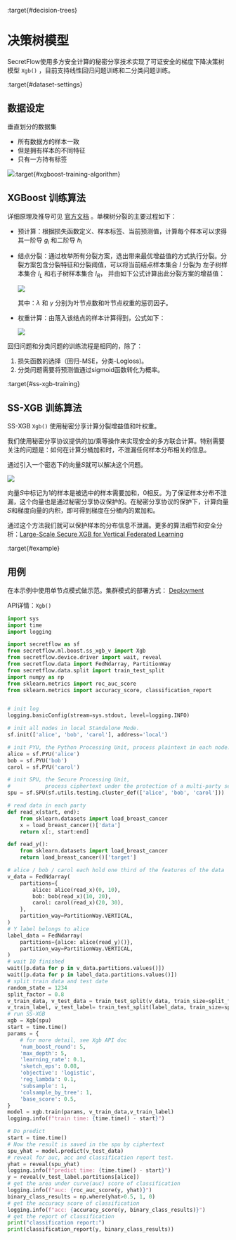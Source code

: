:target{#decision-trees}

# 决策树模型

SecretFlow使用多方安全计算的秘密分享技术实现了可证安全的梯度下降决策树模型 <code>Xgb()</code> ，目前支持线性回归问题训练和二分类问题训练。

:target{#dataset-settings}

## 数据设定

垂直划分的数据集

- 所有数据方的样本一致
- 但是拥有样本的不同特征
- 只有一方持有标签

![](../../_assets/v_dataset.png):target{#xgboost-training-algorithm}

## XGBoost 训练算法

详细原理及推导可见 [官方文档](https://xgboost.readthedocs.io/en/stable/tutorials/model.html) 。单棵树分裂的主要过程如下：

- 预计算：根据损失函数定义、样本标签、当前预测值，计算每个样本可以求得其一阶导 <InlineMath>$g_{i}$</InlineMath> 和二阶导  <InlineMath>$h_{i}$</InlineMath>
- 结点分裂：通过枚举所有分裂方案，选出带来最优增益值的方式执行分裂。分裂方案包含分裂特征和分裂阈值，可以将当前结点样本集合 <InlineMath>$I$</InlineMath> 分裂为 左子树样本集合 <InlineMath>$I_{L}$</InlineMath> 和右子树样本集合 <InlineMath>$I_{R}$</InlineMath>， 并由如下公式计算出此分裂方案的增益值：

  ![](../../_assets/gain_formula.png)

  其中：<InlineMath>$\lambda$</InlineMath> 和 <InlineMath>$\gamma$</InlineMath> 分别为叶节点数和叶节点权重的惩罚因子。
- 权重计算：由落入该结点的样本计算得到，公式如下：

  ![](../../_assets/weight_formula.png)

回归问题和分类问题的训练流程是相同的，除了：

1. 损失函数的选择（回归-MSE，分类-Logloss)。
2. 分类问题需要将预测值通过sigmoid函数转化为概率。

:target{#ss-xgb-training}

## SS-XGB 训练算法

SS-XGB <code>Xgb()</code> 使用秘密分享计算分裂增益值和叶权重。

我们使用秘密分享协议提供的加/乘等操作来实现安全的多方联合计算。特别需要关注的问题是：如何在计算分桶加和时，不泄漏任何样本分布相关的信息。

通过引入一个密态下的向量𝑆就可以解决这个问题。

![](../../_assets/indicator_vecto.jpg)

向量𝑆中标记为1的样本是被选中的样本需要加和，0相反。为了保证样本分布不泄漏，这个向量也是通过秘密分享协议保护的。在秘密分享协议的保护下，计算向量𝑆和梯度向量的内积，即可得到梯度在分桶内的累加和。

通过这个方法我们就可以保护样本的分布信息不泄漏。更多的算法细节和安全分析：[Large-Scale Secure XGB for Vertical Federated Learning](https://arxiv.org/pdf/2005.08479.pdf)

:target{#example}

## 用例

在本示例中使用单节点模式做示范。集群模式的部署方式： [Deployment](../../getting_started/deployment.html.mdx)

API详情：<code>Xgb()</code>

```python
import sys
import time
import logging

import secretflow as sf
from secretflow.ml.boost.ss_xgb_v import Xgb
from secretflow.device.driver import wait, reveal
from secretflow.data import FedNdarray, PartitionWay
from secretflow.data.split import train_test_split
import numpy as np
from sklearn.metrics import roc_auc_score
from sklearn.metrics import accuracy_score, classification_report


# init log
logging.basicConfig(stream=sys.stdout, level=logging.INFO)

# init all nodes in local Standalone Mode.
sf.init(['alice', 'bob', 'carol'], address='local')

# init PYU, the Python Processing Unit, process plaintext in each node.
alice = sf.PYU('alice')
bob = sf.PYU('bob')
carol = sf.PYU('carol')

# init SPU, the Secure Processing Unit,
#           process ciphertext under the protection of a multi-party secure computing protocol
spu = sf.SPU(sf.utils.testing.cluster_def(['alice', 'bob', 'carol']))

# read data in each party
def read_x(start, end):
    from sklearn.datasets import load_breast_cancer
    x = load_breast_cancer()['data']
    return x[:, start:end]

def read_y():
    from sklearn.datasets import load_breast_cancer
    return load_breast_cancer()['target']

# alice / bob / carol each hold one third of the features of the data
v_data = FedNdarray(
    partitions={
        alice: alice(read_x)(0, 10),
        bob: bob(read_x)(10, 20),
        carol: carol(read_x)(20, 30),
    },
    partition_way=PartitionWay.VERTICAL,
)
# Y label belongs to alice
label_data = FedNdarray(
    partitions={alice: alice(read_y)()},
    partition_way=PartitionWay.VERTICAL,
)
# wait IO finished
wait([p.data for p in v_data.partitions.values()])
wait([p.data for p in label_data.partitions.values()])
# split train data and test date
random_state = 1234
split_factor = 0.8
v_train_data, v_test_data = train_test_split(v_data, train_size=split_factor, random_state=random_state)
v_train_label, v_test_label= train_test_split(label_data, train_size=split_factor, random_state=random_state)
# run SS-XGB
xgb = Xgb(spu)
start = time.time()
params = {
    # for more detail, see Xgb API doc
    'num_boost_round': 5,
    'max_depth': 5,
    'learning_rate': 0.1,
    'sketch_eps': 0.08,
    'objective': 'logistic',
    'reg_lambda': 0.1,
    'subsample': 1,
    'colsample_by_tree': 1,
    'base_score': 0.5,
}
model = xgb.train(params, v_train_data,v_train_label)
logging.info(f"train time: {time.time() - start}")

# Do predict
start = time.time()
# Now the result is saved in the spu by ciphertext
spu_yhat = model.predict(v_test_data)
# reveal for auc, acc and classification report test.
yhat = reveal(spu_yhat)
logging.info(f"predict time: {time.time() - start}")
y = reveal(v_test_label.partitions[alice])
# get the area under curve(auc) score of classification
logging.info(f"auc: {roc_auc_score(y, yhat)}")
binary_class_results = np.where(yhat>0.5, 1, 0)
# get the accuracy score of classification
logging.info(f"acc: {accuracy_score(y, binary_class_results)}")
# get the report of classification
print("classification report:")
print(classification_report(y, binary_class_results))
```
